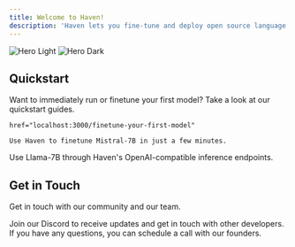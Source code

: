 ```yaml
---
title: Welcome to Haven!
description: 'Haven lets you fine-tune and deploy open source language models without having to write code or manage GPU infrastructure.'
---
```


<img
  className="block dark:hidden"
  src="/images/hero-light.svg"
  alt="Hero Light"
/>
<img
  className="hidden dark:block"
  src="/images/hero-dark.svg"
  alt="Hero Dark"
/>

## Quickstart

Want to immediately run or finetune your first model? Take a look at our quickstart guides.

<CardGroup cols={2}>
  <Card
    title="Finetune your First Model"
    icon="dumbbell"


    href="localhost:3000/finetune-your-first-model"
  >
    Use Haven to finetune Mistral-7B in just a few minutes.
  </Card>
  <Card
    title="Use Haven's Inference Endpoints"
    icon="bolt"
    href="localhost:3000/finetune-your-first-model"
  >
    Use Llama-7B through Haven's OpenAI-compatible inference endpoints.
  </Card>
</CardGroup>

## Get in Touch

Get in touch with our community and our team.

<CardGroup cols={2}>
  <Card
    title="Join our Discord"
    icon="discord"
    href="https://mintlify.com/docs/settings/global"
  >
    Join our Discord to receive updates and get in touch with other developers.
  </Card>
  <Card
    title="Talk to the founders"
    icon="phone"
    href="https://cal.com/justus-mattern-xfnomx/haven-community-call"
  >
    If you have any questions, you can schedule a call with our founders.
  </Card>
</CardGroup>
